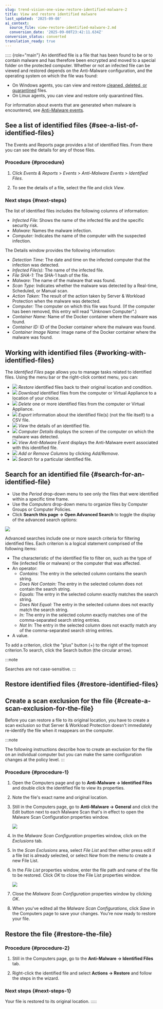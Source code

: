 ```yaml
---
slug: trend-vision-one-view-restore-identified-malware-2
title: View and restore identified malware
last_updated: '2025-09-08'
ai_context:
  source_file: view-restore-identified-malware-2.md
  conversion_date: '2025-09-08T23:42:11.634Z'
conversion_status: converted
translation_ready: true
---
```


::::: {role="main"}
An identified file is a file that has been found to be or to contain malware and has therefore been encrypted and moved to a special folder on the protected computer. Whether or not an infected file can be viewed and restored depends on the Anti-Malware configuration, and the operating system on which the file was found:

- On Windows agents, you can view and restore [cleaned, deleted, or quarantined](customize-malware-remedial-actions.mdx) files.
- On Linux agents, you can view and restore only quarantined files.

For information about events that are generated when malware is encountered, see [Anti-Malware events](anti-malware-events.mdx).

## See a list of identified files {#see-a-list-of-identified-files}

The Events and Reports page provides a list of identified files. From there you can see the details for any of those files.

### Procedure {#procedure}

1.  Click *Events & Reports* \> *Events* \> *Anti-Malware Events* \> *Identified Files*.

2.  To see the details of a file, select the file and click *View*.

### Next steps {#next-steps}

The list of identified files includes the following columns of information:

- *Infected File:* Shows the name of the infected file and the specific security risk.
- *Malware:* Names the malware infection.
- *Computer:* Indicates the name of the computer with the suspected infection.

The Details window provides the following information:

- *Detection Time:* The date and time on the infected computer that the infection was detected.
- *Infected File(s):* The name of the infected file.
- *File SHA-1:* The SHA-1 hash of the file.
- *Malware:* The name of the malware that was found.
- *Scan Type:* Indicates whether the malware was detected by a Real-time, Scheduled, or Manual scan.
- *Action Taken:* The result of the action taken by Server & Workload Protection when the malware was detected.
- *Computer:* The computer on which this file was found. (If the computer has been removed, this entry will read "Unknown Computer".)
- *Container Name:* Name of the Docker container where the malware was found.
- *Container ID:* ID of the Docker container where the malware was found.
- *Container Image Name:* Image name of the Docker container where the malware was found.

## Working with identified files {#working-with-identified-files}

The *Identified Files* page allows you to manage tasks related to identified files. Using the menu bar or the right-click context menu, you can:

- ![](/images/anti_malware_restore_quarantine_file=85554c91-00a0-4d05-a30c-0bfe0d6139f9.webp) *Restore* identified files back to their original location and condition.
- ![](/images/anti_malware_quarantine_file_download=25f7c116-f13e-43b2-85da-522f0ddd848b.webp) *Download* identified files from the computer or Virtual Appliance to a location of your choice.
- ![](/images/delete=c0ff9d68-0db4-49f0-a73e-eb72b5c90ac8.webp) *Delete* one or more identified files from the computer or Virtual Appliance.
- ![](/images/export=d51798dc-3e46-4bfe-be06-0c88fb46bc2b.webp) *Export* information about the identified file(s) (not the file itself) to a CSV file.
- ![](/images/details=6adf47dd-913c-4586-8dcf-b57640800e39.webp) *View* the details of an identified file.
- ![](/images/details=6adf47dd-913c-4586-8dcf-b57640800e39.webp) *Computer Details* displays the screen of the computer on which the malware was detected.
- ![](/images/details=6adf47dd-913c-4586-8dcf-b57640800e39.webp) *View Anti-Malware Event* displays the Anti-Malware event associated with this identified file.
- ![](/images/columns=7c59c262-342d-4e3e-8181-0ea30819ac11.webp) *Add or Remove Columns* by clicking *Add/Remove.*
- ![](/images/search=c4ee7ed0-2061-4bc7-a121-fb9a678e7dad.webp) *Search* for a particular identified file.

## Search for an identified file {#search-for-an-identified-file}

- Use the *Period* drop-down menu to see only the files that were identified within a specific time frame.
- Use the *Computers* drop-down menu to organize files by Computer Groups or Computer Policies.
- Click **Search this page → Open Advanced Search** to toggle the display of the advanced search options:

![](/images/2016-07-08_000132_DS10=c9267b0f-9ecd-426b-859f-52ee6f210683.webp)

Advanced searches include one or more search criteria for filtering identified files. Each criterion is a logical statement comprised of the following items:

- The characteristic of the identified file to filter on, such as the type of file (infected file or malware) or the computer that was affected.
- An operator:
  - *Contains:* The entry in the selected column contains the search string.
  - *Does Not Contain:* The entry in the selected column does not contain the search string.
  - *Equals:* The entry in the selected column exactly matches the search string.
  - *Does Not Equal:* The entry in the selected column does not exactly match the search string.
  - *In:* The entry in the selected column exactly matches one of the comma-separated search string entries.
  - *Not In:* The entry in the selected column does not exactly match any of the comma-separated search string entries.
- A value.

To add a criterion, click the "plus" button (+) to the right of the topmost criterion.To search, click the Search button (the circular arrow).

:::note

Searches are not case-sensitive.
:::

## Restore identified files {#restore-identified-files}

## Create a scan exclusion for the file {#create-a-scan-exclusion-for-the-file}

Before you can restore a file to its original location, you have to create a scan exclusion so that Server & Workload Protection doesn't immediately re-identify the file when it reappears on the computer.

:::note

The following instructions describe how to create an exclusion for the file on an individual computer but you can make the same configuration changes at the policy level.
:::

### Procedure {#procedure-1}

1.  Open the Computers page and go to **Anti-Malware → Identified Files** and double click the identified file to view its properties.

2.  Note the file's exact name and original location.

3.  Still in the Computers page, go to **Anti-Malware → General** and click the Edit button next to each Malware Scan that's in effect to open the Malware Scan Configuration properties window.

    ![](/images/2016-07-07_000116_DS10=af586859-d7b0-4616-9138-33f0fc39a564.webp)

4.  In the *Malware Scan Configuration* properties window, click on the *Exclusions* tab.

5.  In the *Scan Exclusions* area, select *File List* and then either press edit if a file list is already selected, or select *New* from the menu to create a new File List.

6.  In the *File List* properties window, enter the file path and name of the file to be restored. Click *OK* to close the File List properties window.

    ![](/images/2016-07-08_000124_DS10=a75bc0b3-fcb5-46a7-9a7f-44debf4a0ae8.webp)

7.  Close the *Malware Scan Configuration* properties window by clicking *OK*.

8.  When you've edited all the *Malware Scan Configurations*, click *Save* in the Computers page to save your changes. You're now ready to restore your file.

## Restore the file {#restore-the-file}

### Procedure {#procedure-2}

1.  Still in the Computers page, go to the **Anti-Malware → Identified Files** tab.

2.  Right-click the identified file and select **Actions → Restore** and follow the steps in the wizard.

### Next steps {#next-steps-1}

Your file is restored to its original location.
:::::
